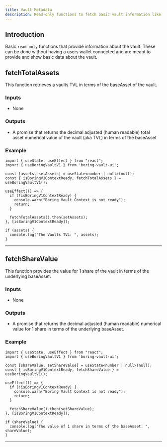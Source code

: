 ```yaml
---
title: Vault Metadata
description: Read-only functions to fetch basic vault information like TVL and share value.
---
```


## Introduction

Basic `read-only` functions that provide information about the vault. These can be done without having a users wallet connected and are meant to provide and show basic data about the vault.

## fetchTotalAssets

This function retrieves a vaults TVL in terms of the baseAsset of the vault.

### Inputs

- None

### Outputs

- A promise that returns the decimal adjusted (human readable) total asset numerical value of the vault (aka TVL) in terms of the baseAsset

### Example

```tsx
import { useState, useEffect } from "react";
import { useBoringVaultV1 } from 'boring-vault-ui';

const [assets, setAssets] = useState<number | null>(null);
const { isBoringV1ContextReady, fetchTotalAssets } = useBoringVaultV1();

useEffect(() => {
  if (!isBoringV1ContextReady) {
    console.warn("Boring Vault Context is not ready");
    return;
  }

  fetchTotalAssets().then(setAssets);
}, [isBoringV1ContextReady]);

if (assets) {
  console.log("The Vaults TVL: ", assets);
}
```

---

## fetchShareValue

This function provides the value for 1 share of the vault in terms of the underlying baseAsset.

### Inputs

- None

### Outputs

- A promise that returns the decimal adjusted (human readable) numerical value for 1 share in terms of the underlying baseAsset.

### Example

```tsx
import { useState, useEffect } from "react";
import { useBoringVaultV1 } from 'boring-vault-ui';

const [shareValue, setShareValue] = useState<number | null>(null);
const { isBoringV1ContextReady, fetchShareValue } = useBoringVaultV1();

useEffect(() => {
  if (!isBoringV1ContextReady) {
    console.warn("Boring Vault Context is not ready");
    return;
  }

  fetchShareValue().then(setShareValue);
}, [isBoringV1ContextReady]);

if (shareValue) {
  console.log("The value of 1 share in terms of the baseAsset: ", shareValue);
}
```

---
